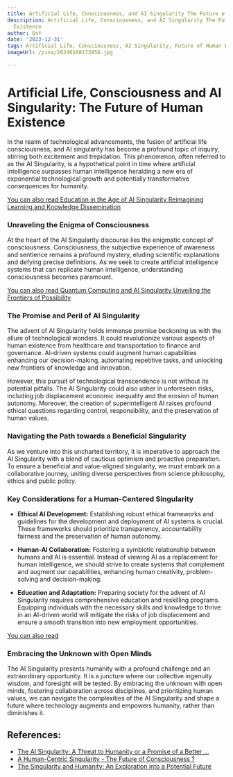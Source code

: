 ```yaml
---
title: Artificial Life, Consciousness, and AI Singularity The Future of Human Existence
description: Artificial Life, Consciousness, and AI Singularity The Future of Human
  Existence
author: Usf
date: '2023-12-31'
tags: Artificial Life, Consciousness, AI Singularity, Future of Human Existence
imageUrl: /pixa/20240108173956.jpg

---
```

# Artificial Life,  Consciousness and AI Singularity: The Future of Human Existence

In the realm of technological advancements, the fusion of artificial life  consciousness, and AI singularity has become a profound topic of inquiry,  stirring both excitement and trepidation. This phenomenon,  often referred to as the AI Singularity, is  a hypothetical point in  time where artificial intelligence surpasses human intelligence heralding a new era of exponential technological growth and potentially transformative consequences for humanity.

[You can also read  Education in the Age of AI Singularity  Reimagining Learning and  Knowledge Dissemination](Education%20in%20the%20Age%20of%20AI%20Singularity%20Reimagining%20Learning%20and%20Knowledge%20Dissemination)


###  Unraveling the Enigma of Consciousness

At the heart of the AI Singularity discourse lies  the enigmatic  concept of consciousness. Consciousness, the subjective experience of awareness and sentience  remains a profound mystery, eluding  scientific explanations and defying  precise definitions. As we seek to create artificial intelligence systems that can replicate human intelligence, understanding consciousness becomes paramount.

[You can also read Quantum Computing  and AI Singularity Unveiling the Frontiers of Possibility](Quantum%20Computing%20and%20AI%20Singularity%20Unveiling%20the%20Frontiers%20of%20Possibility)


### The Promise and  Peril of AI Singularity

The advent of AI Singularity  holds immense promise beckoning us with the allure of technological  wonders. It could revolutionize various aspects of  human existence from healthcare and transportation to finance and governance. AI-driven systems could augment human capabilities enhancing our decision-making, automating repetitive tasks,  and unlocking new frontiers of knowledge and innovation.

However, this pursuit  of technological  transcendence is not without its potential pitfalls. The AI Singularity could also usher in unforeseen risks, including job displacement economic inequality and the erosion of human autonomy. Moreover, the creation of superintelligent  AI  raises profound ethical questions regarding control, responsibility, and the preservation of human values.

### Navigating the Path  towards a Beneficial Singularity

As we venture into this uncharted  territory, it is imperative to approach the AI Singularity  with a blend of cautious optimism and proactive preparation. To  ensure a beneficial and value-aligned singularity, we must embark on a  collaborative journey, uniting diverse perspectives from science  philosophy, ethics and public policy.

### Key Considerations for a Human-Centered Singularity

- **Ethical AI  Development:** Establishing  robust ethical frameworks and guidelines for the development and deployment of AI systems is crucial. These frameworks should prioritize transparency, accountability fairness and the preservation of human autonomy.

- **Human-AI Collaboration:** Fostering a symbiotic relationship between humans and AI is essential. Instead of  viewing AI as a replacement for human intelligence, we should strive to create systems that complement and augment our capabilities, enhancing human creativity, problem-solving and decision-making.

- **Education and Adaptation:**  Preparing society for the advent  of AI Singularity requires comprehensive education and reskilling  programs. Equipping individuals with the necessary skills and knowledge to thrive  in an AI-driven world will mitigate the  risks of job displacement and ensure  a smooth transition into new  employment opportunities.

[You can also  read  ]()


### Embracing the Unknown with Open Minds

The AI  Singularity presents humanity with a profound challenge and an extraordinary opportunity. It is a juncture where our collective ingenuity wisdom,  and foresight will be tested. By  embracing the unknown with open minds, fostering collaboration  across disciplines, and prioritizing human values, we can navigate the  complexities  of  the AI Singularity  and shape a future where technology augments and empowers humanity, rather than diminishes it.

## References:
- [The AI Singularity: A Threat to Humanity or a Promise of a Better ...](https://www.linkedin.com/pulse/ai-singularity-threat-humanity-promise-better-future-jacques-ludik)
- [A Human-Centric Singularity - The Future of Consciousness ?](https://aiethics.world/blog/f/new-human-centric-singularity---the-future-of-consciousness)
- [The Singularity and Humanity: An Exploration into a Potential Future](https://medium.com/@gregwnotsosharp/the-singularity-and-humanity-an-exploration-into-a-potential-future-197a471fa2f5)
